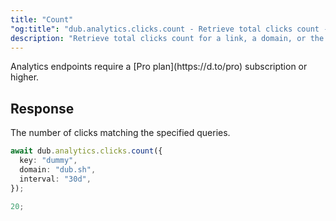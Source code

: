 ```yaml
---
title: "Count"
"og:title": "dub.analytics.clicks.count - Retrieve total clicks count - TypeScript SDK"
description: "Retrieve total clicks count for a link, a domain, or the authenticated workspace."
---
```



<Note>
  Analytics endpoints require a [Pro plan](https://d.to/pro) subscription or
  higher.
</Note>

<AnalyticsArguments />

## Response

The number of clicks matching the specified queries.

<RequestExample>

```typescript
await dub.analytics.clicks.count({
  key: "dummy",
  domain: "dub.sh",
  interval: "30d",
});
```

</RequestExample>

<ResponseExample>

```typescript
20;
```

</ResponseExample>
